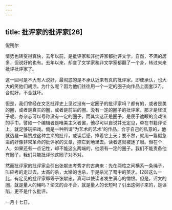 ```yaml
---
---
---
```

title: 批评家的批评家[26]
---




倪朔尔

情势也转变得真快，去年以前，是批评家和非批评家都批评文学，自然，不满的居多，但说好的也有。去年以来，却变了文学家和非文学家都翻了一个身，转过来来批评批评家了。

这一回可是不大有人说好，最彻底的是不承认近来有真的批评家。即使承认，也大大的笑他们胡涂。为什么呢？因为他们往往用一个一定的圈子向作品上面套[27]，合就好，不合就坏。

但是，我们曾经在文艺批评史上见过没有一定圈子的批评家吗？都有的，或者是美的圈，或者是真实的圈，或者是前进的圈。没有一定的圈子的批评家，那才是怪汉子呢。办杂志可以号称没有一定的圈子，而其实这正是圈子，是便于遮眼的变戏法的手巾。譬如一个编辑者是唯美主义者罢，他尽可以自说并无定见，单在书籍评论上，就足够玩把戏。倘是一种所谓“为艺术的艺术”的作品，合于自己的私意的，他就选登一篇赞成这种主义的批评，或读后感，捧着它上天；要不然，就用一篇假急进的好像非常革命的批评家的文章，捺它到地里去。读者这就被迷了眼。但在个人，如果还有一点记性，却不能这么两端的，他须有一定的圈子。我们不能责备他有圈子，我们只能批评他这圈子对不对。

然而批评家的批评家会引出张献忠考秀才的古典来：先在两柱之间横系一条绳子，叫应考的走过去，太高的杀，太矮的也杀，于是杀光了蜀中的英才。[28]这么一比，有定见的批评家即等于张献忠，真可以使读者发生满心的憎恨。但是，评文的圈，就是量人的绳吗？论文的合不合，就是量人的长短吗？引出这例子来的，是诬陷，更不是什么批评。

一月十七日。